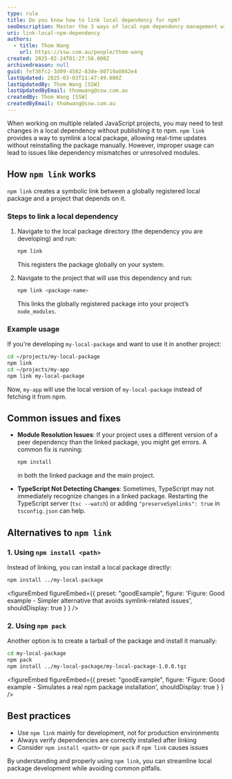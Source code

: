 ```yaml
---
type: rule
title: Do you know how to link local dependency for npm?
seoDescription: Master the 3 ways of local npm dependency management with SSW's expert guide.
uri: link-local-npm-dependency
authors:
  - title: Thom Wang
    url: https://ssw.com.au/people/thom-wang
created: 2025-02-24T01:27:58.000Z
archivedreason: null
guid: fef36fc2-3d09-4582-83de-80719a0042e4
lastUpdated: 2025-03-03T11:47:49.000Z
lastUpdatedBy: Thom Wang [SSW]
lastUpdatedByEmail: thomwang@ssw.com.au
createdBy: Thom Wang [SSW]
createdByEmail: thomwang@ssw.com.au
---
```


When working on multiple related JavaScript projects, you may need to test changes in a local dependency without publishing it to npm. `npm link` provides a way to symlink a local package, allowing real-time updates without reinstalling the package manually. However, improper usage can lead to issues like dependency mismatches or unresolved modules.
## How `npm link` works

`npm link` creates a symbolic link between a globally registered local package and a project that depends on it.

### Steps to link a local dependency

1. Navigate to the local package directory (the dependency you are developing) and run:

   ```sh
   npm link
   ```

   This registers the package globally on your system.

2. Navigate to the project that will use this dependency and run:

   ```sh
   npm link <package-name>
   ```

   This links the globally registered package into your project’s `node_modules`.

### Example usage

If you're developing `my-local-package` and want to use it in another project:

```sh
cd ~/projects/my-local-package
npm link
cd ~/projects/my-app
npm link my-local-package
```

Now, `my-app` will use the local version of `my-local-package` instead of fetching it from npm.

## Common issues and fixes

- **Module Resolution Issues**: If your project uses a different version of a peer dependency than the linked package, you might get errors. A common fix is running:

  ```sh
  npm install
  ```

  in both the linked package and the main project.

- **TypeScript Not Detecting Changes**: Sometimes, TypeScript may not immediately recognize changes in a linked package. Restarting the TypeScript server (`tsc --watch`) or adding `"preserveSymlinks": true` in `tsconfig.json` can help.

## Alternatives to `npm link`

### 1. Using `npm install <path>`

Instead of linking, you can install a local package directly:

```sh
npm install ../my-local-package
```
<figureEmbed figureEmbed={{
  preset: "goodExample",
  figure: 'Figure: Good example - Simpler alternative that avoids symlink-related issues',
  shouldDisplay: true
} } />


### 2. Using `npm pack`

Another option is to create a tarball of the package and install it manually:

```sh
cd my-local-package
npm pack
npm install ../my-local-package/my-local-package-1.0.0.tgz
```
<figureEmbed figureEmbed={{
  preset: "goodExample",
  figure: 'Figure: Good example - Simulates a real npm package installation',
  shouldDisplay: true
} } />


## Best practices

- Use `npm link` mainly for development, not for production environments
- Always verify dependencies are correctly installed after linking
- Consider `npm install <path>` or `npm pack` if `npm link` causes issues

By understanding and properly using `npm link`, you can streamline local package development while avoiding common pitfalls.
